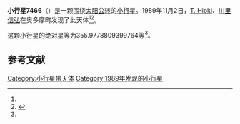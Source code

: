 {{Infobox planet
| bgcolour = #FFFFC0
| name = 7466
| symbol = 
| image = 
| caption = 
| discovery = yes
| discovery_ref = 
| discoverer = [[T._Hioki|T. Hioki]]、[[川里信弘|川里信弘]]
| discovery_site = [[奥多摩町|奥多摩町]] 
| discovered = 1989年11月2日
| designations = yes
| mp_name = 
| named_after = 
| alt_names = 1989 VC2/ 1983 VJ1 / 1989 TG2
| mp_category = [[外小行星带|外小行星带]]
| orbit_ref = <ref name="a">[http://ssd.jpl.nasa.gov/sbdb.cgi?sstr=7466 7466] {{Wayback|url=http://ssd.jpl.nasa.gov/sbdb.cgi?sstr=7466 |date=20210717070238 }}，小行星數據庫瀏覽器（JPL Small-Body Database Browser）－[[美国国家航空航天局|美国国家航空航天局]]喷气推进实验室</ref>
| epoch = 2456400.5 (2013年4月18日更新)
| aphelion = {{convert|3.817622703085999|AU|km|3|abbr=on|lk=out}}
| perihelion = {{convert|2.878120002080074|AU|km|3|abbr=on}}
| semimajor = {{convert|3.347871352583037|AU|km|3|abbr=on}}
| eccentricity = 0.140313441
| period = 2237.440879 [[日|日]]<br />6.13[[儒略年|儒略年]]
| avg_speed = 
| inclination = 6.408537224499617
| asc_node = 18.1059384977055
| mean_anomaly = 
| arg_peri = 355.9778809399764
| satellites = 
| physical_characteristics = yes
| dimensions = 
| mass = 
| density = 
| surface_grav = 
| escape_velocity = 
| sidereal_day = 
| axial_tilt = 
| pole_ecliptic_lat = 
| pole_ecliptic_lon = 
| albedo = 
| temperatures= 
| temp_name1 = 
| mean_temp_1 = 
| max_temp_1 = 
| temp_name2 = 
| max_temp_2 = 
| spectral_type = 
| abs_magnitude = 355.9778809399764
}}

'''小行星7466'''（{{lang-en|7466}}）是一颗围绕[[太阳|太阳]][[公转|公转]]的[[小行星|小行星]]。1989年11月2日，[[T._Hioki|T. Hioki]]、[[川里信弘|川里信弘]]在奥多摩町发现了此天体<ref name="a" /><ref>{{cite news|title=小行星列表|url=http://cfa-www.harvard.edu/iau/lists/NumberedMPs.txt|accessdate=2013-07-08|newspaper=哈佛大学|archive-date=2008-05-17|archive-url=https://web.archive.org/web/20080517010638/http://cfa-www.harvard.edu/iau/lists/NumberedMPs.txt|dead-url=no}}</ref>。

这颗小行星的[[绝对星等|绝对星等]]为355.9778809399764等<ref name="a" />。

==参考文献==
{{reflist}}
{{Minor Planet Number|[[小行星7465|小行星7465]]|[[小行星7467|小行星7467]]}}

{{小天体}}

[[Category:小行星带天体|Category:小行星带天体]]
[[Category:1989年发现的小行星|Category:1989年发现的小行星]]

{{asteroid-stub}}
